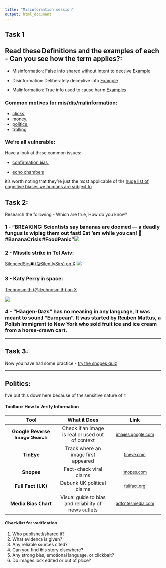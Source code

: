 ```yaml
---
title: "Misinformation session"
output: html_document
---
```


## Task 1

## Read these Definitions and the examples of each - Can you see how the term applies?:

* Misinformation: False info shared without intent to deceive [Example](https://nymag.com/intelligencer/2017/01/sean-spicer-retweets-the-onion-calling-job-misinformation.html)

* Disinformation: Deliberately deceptive info [Example](https://globalnews.ca/news/10289988/lululemon-greenwashing-claims-environmental-groups/)

* Malinformation: True info used to cause harm [Examples](https://en.wikipedia.org/wiki/Malinformation)

### Common motives for mis/dis/malinformation: 
* [clicks](https://engineering.nyu.edu/news/misinformation-facebook-got-six-times-more-clicks-factual-news-during-2020-election-study-says), 
* [money](https://www.bbc.co.uk/news/articles/cx2dpj485nno), 
* [politics](https://news.mit.edu/2024/misinformation-is-all-around-how-can-we-combat-it-1022), 
* [trolling](https://www.youtube.com/watch?v=dQw4w9WgXcQ)

### We’re all vulnerable: 
Have a look at these common issues:

* [confirmation bias](https://thedecisionlab.com/biases/confirmation-bias), 

* [echo chambers](https://www.theguardian.com/science/blog/2017/dec/04/echo-chambers-are-dangerous-we-must-try-to-break-free-of-our-online-bubbles)

it's worth noting that they're just the most applicable of the [huge list of cognitive biases we humans are subject to](https://en.wikipedia.org/wiki/List_of_cognitive_biases)

## Task 2:

Research the following - Which are true, How do you know?

### 1 - “BREAKING: Scientists say bananas are doomed — a deadly fungus is wiping them out fast! Eat ‘em while you can! 🍌 #BananaCrisis #FoodPanic”![](url.webp)

### 2 - Missile strike in Tel Aviv:
[SilencedSirs◼️ \(@SilentlySirs\) on X](https://x.com/SilentlySirs/status/1839445117780062529)
![](Picture%201.jpeg)

### 3 - Katy Perry in space:
[Technosmith \(@itechnosmith\) on X](https://x.com/itechnosmith/status/1912469592280048016?ref_src=twsrc%5Etfw%7Ctwcamp%5Etweetembed%7Ctwterm%5E1912469592280048016%7Ctwgr%5E14c18604b7b75a0b0d3489d5b1bd20c34dc5b30e%7Ctwcon%5Es1_&ref_url=https%3A%2F%2Fwww.euronews.com%2Fculture%2F2025%2F04%2F18%2Fdebunking-the-conspiracy-theorists-who-claim-katy-perrys-space-trip-was-a-hoax)

![](Screenshot%202025-04-23%20at%2018.59.17.png)

### 4 - "Häagen-Dazs" has no meaning in any language, it was meant to sound "European". It was started by Reuben Mattus, a Polish immigrant to New York who sold fruit ice and ice cream from a horse-drawn cart.

---

## Task 3:

Now you have had some practice - [try the snopes quiz](https://www.snopes.com/game/)

---

## Politics: 
I've put this down here because of the sensitive nature of it 

#### Toolbox: How to Verify Information
| **Tool** | **What it Does** | **Link** |
|:-:|:-:|:-:|
| **Google Reverse Image Search** | Check if an image is real or used out of context | ~[images.google.com](https://images.google.com/)~ |
| **TinEye** | Track where an image first appeared | ~[tineye.com](https://tineye.com/)~ |
| **Snopes** | Fact-check viral claims | ~[snopes.com](https://www.snopes.com/)~ |
| **Full Fact (UK)** | Debunk UK political claims | ~[fullfact.org](https://fullfact.org/)~ |
| **Media Bias Chart** | Visual guide to bias and reliability of news outlets | ~[adfontesmedia.com](https://adfontesmedia.com/)~ |


#### Checklist for verification:
1. Who published/shared it?
2. What evidence is given?
3. Any reliable sources cited?
4. Can you find this story elsewhere?
5. Any strong bias, emotional language, or clickbait?
6. Do images look edited or out of place?



